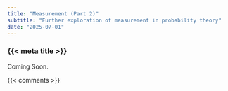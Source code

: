 ```yaml
---
title: "Measurement (Part 2)"
subtitle: "Further exploration of measurement in probability theory"
date: "2025-07-01"
---
```


### {{< meta title >}}

Coming Soon.


{{< comments >}}